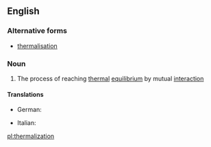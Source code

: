 ==English==

===Alternative forms===
* [[thermalisation]]

===Noun===
{{wikipedia}}
{{en-noun}}

# {{label|en|physics}} The process of reaching [[thermal]] [[equilibrium]] by mutual [[interaction]]

====Translations====
{{trans-top|The process of reaching thermal equilibrium}}
* German: {{t|de|Thermalisierung|f}}
{{trans-mid}}
* Italian: {{t|it|termalizzazione|f}}
{{trans-bottom}}

[[pl:thermalization]]